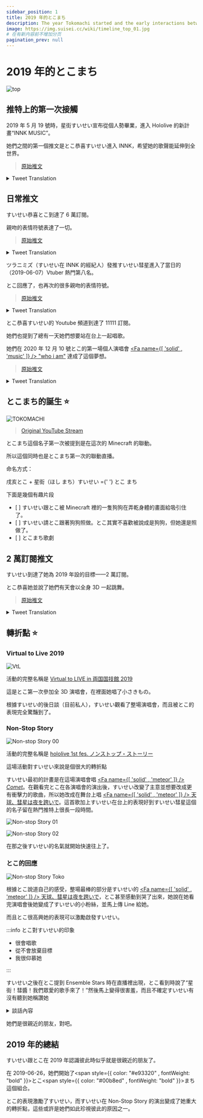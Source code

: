 ```yaml
---
sidebar_position: 1
title: 2019 年的とこまち
description: The year Tokomachi started and the early interactions between Inui Toko and Hoshimachi Suisei.
image: https://img.suisei.cc/wiki/timeline_top_01.jpg
# 在有新内容前不增加分页
pagination_prev: null
---
```



# 2019 年的とこまち

![top](/img/top/top_01.jpg)

## 推特上的第一次接觸

<Date D="2019-05-19" />

2019 年 5 月 19 號時，星街すいせい宣布從個人勢畢業，進入 Hololive 的新計畫“INNK MUSIC”。

她們之間的第一個推文是とこ恭喜すいせい進入 INNK，希望她的歌聲能延伸到全世界。

> [<SNSIcon Name="twitter" /> 原始推文](https://twitter.com/suisei_hosimati/status/1130054368886050816)

<details> <summary>Tweet Translation</summary>

<img src={require('/img/twitter/20190519_01.jpg').default} />
<img src={require('/img/twitter/20190519_02.jpg').default} />

</details>

## 日常推文

<Date D="2019-05-21" />

すいせい恭喜とこ到達了 6 萬訂閱。

親吻的表情符號表達了一切。

> [<SNSIcon Name="twitter" /> 原始推文](https://twitter.com/suisei_hosimati/status/1130814178250317825)

<details> <summary>Tweet Translation</summary>

<p className="twitter-trans">
  <img src={require('/img/twitter/20190521_01.jpg').default} />
  <img src={require('/img/twitter/20190521_02.jpg').default} />
  <img src={require('/img/twitter/20190521_03.jpg').default} />
</p>

---

Note:

- 這裡的“唱歌”有點模糊，但可能是關於 ES 的活動。
- “我們三個人”可能是在提[皆守ひいろ（已畢業）](https://www.youtube.com/channel/UCuGMkxJA_icuiF01u8f3Y2Q)

</details>

<Date D="2019-06-07" />

ツラニミズ（すいせい在 INNK 的經紀人）發推すいせい彗星進入了當日的（2019-06-07）Vtuber 熱門第八名。

とこ回應了，也再次的很多親吻的表情符號。

> [<SNSIcon Name="twitter" /> 原始推文](https://twitter.com/suisei_hosimati/status/1136678053243834370)

<details> <summary>Tweet Translation</summary>

<p className="twitter-trans">
  <img src={require('/img/twitter/20190607_01.jpg').default} />
  <img src={require('/img/twitter/20190607_02.jpg').default} />
  <img src={require('/img/twitter/20190607_03.jpg').default} />
</p>

</details>

<Date D="2019-06-08" />

とこ恭喜すいせい的 Youtube 頻道到達了 11111 訂閱。

她們也提到了總有一天她們想要站在台上一起唱歌。

她們在 2020 年 12 月 10 號とこ的第一場個人演唱會 [<Fa name={[ 'solid' , 'music' ]} /> "who i am"](/topics/toko_who_i_am) 達成了這個夢想。

> [<SNSIcon Name="twitter" /> 原始推文](https://twitter.com/suisei_hosimati/status/1137100337465085952)

<details> <summary>Tweet Translation</summary>

<p className="twitter-trans">
  <img src={require('/img/twitter/20190608_01.jpg').default} />
  <img src={require('/img/twitter/20190608_02.jpg').default} />
  <img src={require('/img/twitter/20190608_03.jpg').default} />
  <img src={require('/img/twitter/20190608_04.jpg').default} />
  <img src={require('/img/twitter/20190608_05.jpg').default} />
  <img src={require('/img/twitter/20190608_06.jpg').default} />
  <img src={require('/img/twitter/20190608_07.jpg').default} />
</p>

</details>

## とこまち的誕生 :star:

<Date D="2019-06-26" />

![TOKOMACHI](/img/youtube/20190626_01.jpg)

> [<SNSIcon /> Original YouTube Stream](https://youtu.be/Kr1jxq0ms00)

とこまち這個名子第一次被提到是在這次的 Minecraft 的聯動。

所以這個同時也是とこまち第一次的聯動直播。

命名方式：

<p style={{ textAlign: 'center' }}>
  戌亥<span style={{ color: '#e93320', fontWeight: 'bold' }}>とこ</span> + 星街（ほし
  <span style={{ color: '#00b8ed', fontWeight: 'bold', textAlign: 'center' }}>まち</span>）すいせい ={' '}
  <span style={{ color: '#e93320', fontWeight: 'bold' }}>とこ</span>
  <span style={{ color: '#00b8ed', fontWeight: 'bold', textAlign: 'center' }}>まち</span>
</p>

下面是幾個有趣片段

- [ <YTTime Id="Kr1jxq0ms00" Time="13:38" /> ] すいせい跟とこ被 Minecraft 裡的一隻狗狗在弄乾身體的畫面給吸引住了。
- [ <YTTime Id="Kr1jxq0ms00" Time="14:23" /> ] すいせい請とこ跟著狗狗照做。とこ其實不喜歡被說成是狗狗，但她還是照做了。
- [ <YTTime Id="Kr1jxq0ms00" Time="50:25" /> ] とこまち歌劇

## 2 萬訂閱推文

<Date D="2019-07-25" />

すいせい到達了她為 2019 年設的目標——2 萬訂閱。

とこ恭喜她並說了她們有天會以全身 3D 一起跳舞。

> [<SNSIcon Name="twitter" /> 原始推文](https://twitter.com/suisei_hosimati/status/1154679477605036034)

<details> <summary>Tweet Translation</summary>

<p className="twitter-trans">
  <img src={require('/img/twitter/20190725_01.jpg').default} />
  <img src={require('/img/twitter/20190725_02.jpg').default} />
  <img src={require('/img/twitter/20190725_03.jpg').default} />
</p>

</details>

## 轉折點 :star:

### Virtual to Live 2019

![VtL](/img/youtube/vtl.jpg)

活動的完整名稱是 [Virtual to LIVE in 両国国技館 2019](https://event.nijisanji.app/vtlryougoku2019/)

這是とこ第一次參加全 3D 演唱會，在裡面她唱了小さきもの。

根據すいせい的後日談（目前私人），すいせい觀看了整場演唱會，而且被とこ的表現完全驚豔到了。

### Non-Stop Story

![Non-stop Story 00](/img/youtube/nss.jpg)

活動的完整名稱是 [hololive 1st fes. ノンストップ・ストーリー](https://www.nonstop.hololive.tv/)

這場活動對すいせい來說是個很大的轉折點

すいせい最初的計畫是在這場演唱會唱 [<Fa name={[ 'solid' , 'meteor' ]} /> _Comet_](https://youtu.be/3cqV5BKJHyk)。在觀看完とこ在各演唱會的演出後，すいせい改變了主意並想要改成更有衝擊力的歌曲，所以她改成在舞台上唱 [<Fa name={[ 'solid' , 'meteor' ]} /> 天球、彗星は夜を跨いで](https://youtu.be/zLak0dxBKpM)。這首歌加上すいせい在台上的表現好到すいせい彗星這個的名子留在熱門推特上很長一段時間。

![Non-stop Story 01](/img/youtube/nss_suisei_01.jpg)

![Non-stop Story 02](/img/youtube/nss_suisei_02.jpg)

在那之後すいせい的名氣就開始快速往上了。

### とこ的回應

![Non-stop Story Toko](/img/youtube/nss_toko_01.jpg)

> <YTTime Id="CJD2mkpSkJs" Time="68:39" Desc="とこ提到 Non-stop Story" />

根據とこ說道自己的感受，整場最棒的部分是すいせい的 [<Fa name={[ 'solid' , 'meteor' ]} /> 天球、彗星は夜を跨いで](https://youtu.be/zLak0dxBKpM)，とこ甚至感動到哭了出來，她說在她看完演唱會後她變成了すいせい的小粉絲，並馬上傳 Line 給她。

而且とこ很高興她的表現可以激勵啟發すいせい。

:::info とこ對すいせい的印象

- 很會唱歌
- 從不會放棄目標
- 我很仰慕她

:::

すいせい之後在とこ提到 Ensemble Stars 時在直播裡出現，とこ看到時說了“星街！彗醬！我們眾愛的歌手來了！”然後馬上變得很害羞，而且不確定すいせい有沒有聽到她稱讚她

> <YTTime Id="CJD2mkpSkJs" Time="96:50" Desc="とこ在直播上跟すいせい聊天" />

<details> <summary>談話內容</summary>

:comet: ：妳剛剛有稱讚我？我等等回去看直播檔！

:tropical_drink: ：好我會把那段剪掉。

:tropical_drink: ：喔等等別走，我還有 ES 的東西要跟你講！

（聊 ES）

:comet: : 在 Line 上跟我講更多哦！

</details>

她們是很親近的朋友，對吧。

## 2019 年的總結

すいせい跟とこ在 2019 年認識彼此時似乎就是很親近的朋友了。

在 2019-06-26，她們開始了<span style={{ color: "#e93320" , fontWeight: "bold" }}>とこ</span><span style={{ color: "#00b8ed" , fontWeight: "bold" }}>まち</span>這個組合。

とこ的表現激勵了すいせい，而すいせい在 Non-Stop Story 的演出變成了她重大的轉折點，這些或許是她們如此珍視彼此的原因之一。